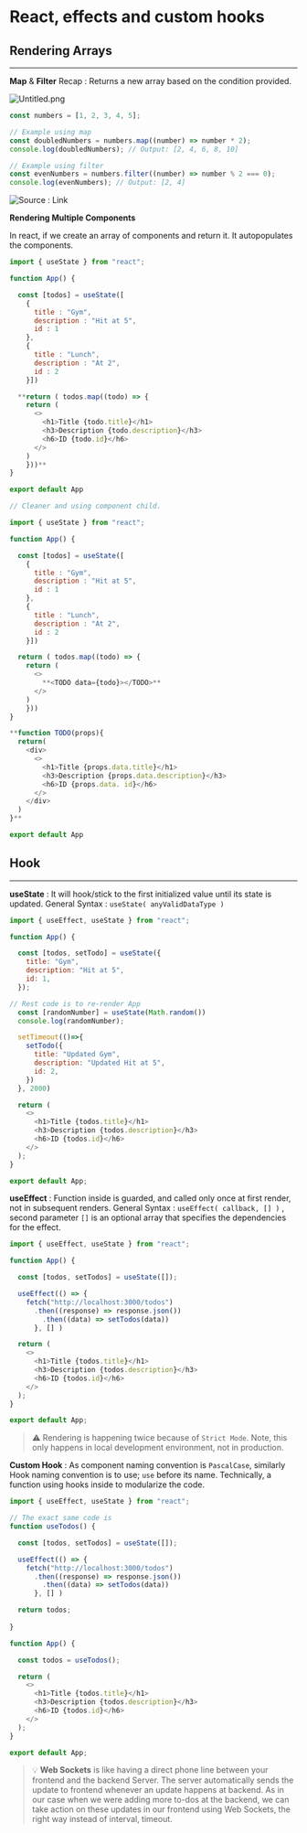 
# **React, effects and custom hooks**


## Rendering Arrays


---


**Map** & **Filter** Recap : Returns a new array based on the condition provided.


![Untitled.png](https://prod-files-secure.s3.us-west-2.amazonaws.com/4dd32e22-0b9d-4863-baa0-84dfdaf49ec9/5c12c014-0106-4f0f-b218-bdf4d7aed221/Untitled.png?X-Amz-Algorithm=AWS4-HMAC-SHA256&X-Amz-Content-Sha256=UNSIGNED-PAYLOAD&X-Amz-Credential=AKIAT73L2G45HZZMZUHI%2F20240117%2Fus-west-2%2Fs3%2Faws4_request&X-Amz-Date=20240117T214816Z&X-Amz-Expires=3600&X-Amz-Signature=34bb0054ce72b8106e89a00edd8f238cf4ea9de2e6f5127b09b873d7f37fddf3&X-Amz-SignedHeaders=host&x-id=GetObject)


```javascript
const numbers = [1, 2, 3, 4, 5];

// Example using map
const doubledNumbers = numbers.map((number) => number * 2);
console.log(doubledNumbers); // Output: [2, 4, 6, 8, 10]

// Example using filter
const evenNumbers = numbers.filter((number) => number % 2 === 0);
console.log(evenNumbers); // Output: [2, 4]
```


![Source : Link](https://prod-files-secure.s3.us-west-2.amazonaws.com/4dd32e22-0b9d-4863-baa0-84dfdaf49ec9/f9717f75-2a58-4bff-ae04-c46311b49871/Untitled.png?X-Amz-Algorithm=AWS4-HMAC-SHA256&X-Amz-Content-Sha256=UNSIGNED-PAYLOAD&X-Amz-Credential=AKIAT73L2G45HZZMZUHI%2F20240117%2Fus-west-2%2Fs3%2Faws4_request&X-Amz-Date=20240117T214816Z&X-Amz-Expires=3600&X-Amz-Signature=fc69f67025bed4536e6f1d1f04e87f605a17f1e08c4b79c6a50f0414bbc0582b&X-Amz-SignedHeaders=host&x-id=GetObject)


**Rendering Multiple Components**


In react, if we create an array of components and return it. It autopopulates the components.


```javascript
import { useState } from "react";

function App() {

  const [todos] = useState([
    {
      title : "Gym",
      description : "Hit at 5",
      id : 1
    },
    {
      title : "Lunch",
      description : "At 2",
      id : 2
    }])

  **return ( todos.map((todo) => {
    return (
      <>
        <h1>Title {todo.title}</h1>
        <h3>Description {todo.description}</h3>
        <h6>ID {todo.id}</h6>
      </>
    )
    }))**
}

export default App
```


```javascript
// Cleaner and using component child.

import { useState } from "react";

function App() {

  const [todos] = useState([
    {
      title : "Gym",
      description : "Hit at 5",
      id : 1
    },
    {
      title : "Lunch",
      description : "At 2",
      id : 2
    }])

  return ( todos.map((todo) => {
    return (
      <>
        **<TODO data={todo}></TODO>**
      </>
    )
    }))
}

**function TODO(props){
  return(
    <div>
      <>
        <h1>Title {props.data.title}</h1>
        <h3>Description {props.data.description}</h3>
        <h6>ID {props.data. id}</h6>
      </>
    </div>
  )
}**

export default App
```


## Hook


---


**useState** : It will hook/stick to the first initialized value until its state is updated. General Syntax : `useState( anyValidDataType )` 


```javascript
import { useEffect, useState } from "react";

function App() {

  const [todos, setTodo] = useState({
    title: "Gym",
    description: "Hit at 5",
    id: 1,
  });

// Rest code is to re-render App
  const [randomNumber] = useState(Math.random())
  console.log(randomNumber);

  setTimeout(()=>{
    setTodo({
      title: "Updated Gym",
      description: "Updated Hit at 5",
      id: 2,
    })
  }, 2000)

  return (
    <>
      <h1>Title {todos.title}</h1>
      <h3>Description {todos.description}</h3>
      <h6>ID {todos.id}</h6>
    </>
  );
}

export default App;
```


**useEffect** : Function inside is guarded, and called only once at first render, not in subsequent renders. General Syntax :  `useEffect( callback, [] )` , second parameter `[]` is an optional array that specifies the dependencies for the effect.


```javascript
import { useEffect, useState } from "react";

function App() {

  const [todos, setTodos] = useState([]); 

  useEffect(() => { 
    fetch("http://localhost:3000/todos")
      .then((response) => response.json())
        .then((data) => setTodos(data))
      }, [] )

  return (
    <>
      <h1>Title {todos.title}</h1>
      <h3>Description {todos.description}</h3>
      <h6>ID {todos.id}</h6>
    </>
  );
}

export default App;
```


> ⚠️ Rendering is happening twice because of `Strict Mode`. Note, this only happens in local development environment, not in production.


**Custom Hook** : As component naming convention is `PascalCase`, similarly Hook naming convention is to use; `use` before its name. Technically, a function using hooks inside to modularize the code. 


```javascript
import { useEffect, useState } from "react";

// The exact same code is 
function useTodos() { 

  const [todos, setTodos] = useState([]); 

  useEffect(() => { 
    fetch("http://localhost:3000/todos")
      .then((response) => response.json())
        .then((data) => setTodos(data))
      }, [] )

  return todos;
  
}

function App() {

  const todos = useTodos();

  return (
    <>
      <h1>Title {todos.title}</h1>
      <h3>Description {todos.description}</h3>
      <h6>ID {todos.id}</h6>
    </>
  );
}

export default App;
```


> 💡 **Web Sockets** is like having a direct phone line between your frontend and the backend Server. The server automatically sends the update to frontend whenever an update happens at backend. As in our case when we were adding more to-dos at the backend, we can take action on these updates in our frontend using Web Sockets, the right way instead of interval, timeout.

